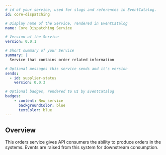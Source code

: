 ```yaml
---
# id of your service, used for slugs and references in EventCatalog.
id: core-dispatching

# Display name of the Service, rendered in EventCatalog
name: Core Dispatching Service

# Version of the Service
version: 0.0.1

# Short summary of your Service
summary: |
  Service that contains order related information

# Optional messages this service sends and it's version
sends:
  - id: supplier-status
    version: 0.0.3

# Optional badges, rendered to UI by EventCatalog
badges:
    - content: New service
      backgroundColor: blue
      textColor: blue
---
```


## Overview

This orders service gives API consumers the ability to produce orders in the systems. Events are raised from this system for downstream consumption.

<NodeGraph />
